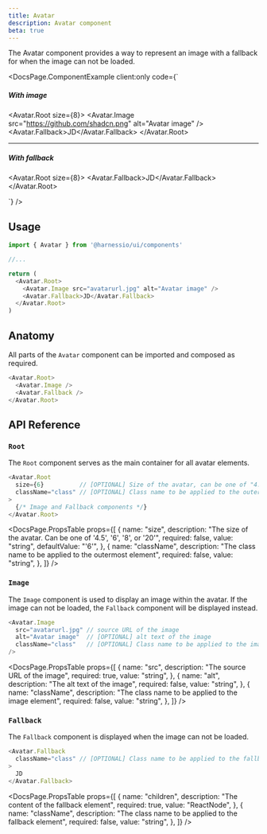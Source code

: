 ```yaml
---
title: Avatar
description: Avatar component
beta: true
---
```


The Avatar component provides a way to represent an image with a fallback for when the image can not be loaded.


<DocsPage.ComponentExample
  client:only
  code={`<div className="flex flex-col gap-8">
    <div className="flex flex-col items-center gap-4">
        <h5>With image</h5>
        <Avatar.Root size={8}>
            <Avatar.Image src="https://github.com/shadcn.png" alt="Avatar image" />
            <Avatar.Fallback>JD</Avatar.Fallback>
        </Avatar.Root>
    </div>
    <hr />
    <div className="flex flex-col items-center gap-4">
        <h5>With fallback</h5>
        <Avatar.Root size={8}>
            <Avatar.Fallback>JD</Avatar.Fallback>
        </Avatar.Root>
    </div>
</div>`}
/>

## Usage

```typescript jsx
import { Avatar } from '@harnessio/ui/components'

//...

return (
  <Avatar.Root>
    <Avatar.Image src="avatarurl.jpg" alt="Avatar image" />
    <Avatar.Fallback>JD</Avatar.Fallback>
  </Avatar.Root>
)
```

## Anatomy

All parts of the `Avatar` component can be imported and composed as required.

```typescript jsx
<Avatar.Root>
  <Avatar.Image />
  <Avatar.Fallback />
</Avatar.Root>
```

## API Reference

### `Root`

The `Root` component serves as the main container for all avatar elements.

```typescript jsx
<Avatar.Root
  size={6}          // [OPTIONAL] Size of the avatar, can be one of "4.5", "6", "8", or "20"
  className="class" // [OPTIONAL] Class name to be applied to the outermost element
>
  {/* Image and Fallback components */}
</Avatar.Root>
```

<DocsPage.PropsTable
  props={[
    {
      name: "size",
      description:
        "The size of the avatar. Can be one of '4.5', '6', '8', or '20'",
      required: false,
      value: "string",
      defaultValue: "'6'",
    },
    {
      name: "className",
      description: "The class name to be applied to the outermost element",
      required: false,
      value: "string",
    },
  ]}
/>

### `Image`

The `Image` component is used to display an image within the avatar. If the image can not be loaded, the `Fallback` component will be displayed instead.

```typescript jsx
<Avatar.Image
  src="avatarurl.jpg" // source URL of the image
  alt="Avatar image"  // [OPTIONAL] alt text of the image
  className="class"   // [OPTIONAL] Class name to be applied to the image element
/>
```

<DocsPage.PropsTable
  props={[
    {
      name: "src",
      description: "The source URL of the image",
      required: true,
      value: "string",
    },
    {
      name: "alt",
      description: "The alt text of the image",
      required: false,
      value: "string",
    },
    {
      name: "className",
      description: "The class name to be applied to the image element",
      required: false,
      value: "string",
    },
  ]}
/>

### `Fallback`

The `Fallback` component is displayed when the image can not be loaded.

```typescript jsx
<Avatar.Fallback
  className="class" // [OPTIONAL] Class name to be applied to the fallback element
>
  JD
</Avatar.Fallback>
```

<DocsPage.PropsTable
  props={[
    {
      name: "children",
      description: "The content of the fallback element",
      required: true,
      value: "ReactNode",
    },
    {
      name: "className",
      description: "The class name to be applied to the fallback element",
      required: false,
      value: "string",
    },
  ]}
/>
